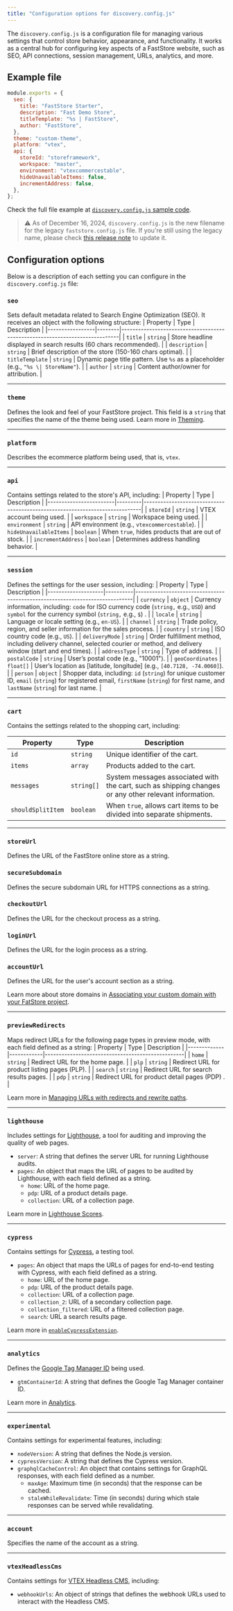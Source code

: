 ```yaml
---
title: "Configuration options for discovery.config.js"
---
```


The `discovery.config.js` is a configuration file for managing various settings that control store behavior, appearance, and functionality. It works as a central hub for configuring key aspects of a FastStore website, such as SEO, API connections, session management, URLs, analytics, and more.

## Example file

```javascript
module.exports = {
  seo: {
    title: "FastStore Starter",
    description: "Fast Demo Store",
    titleTemplate: "%s | FastStore",
    author: "FastStore",
  },
  theme: "custom-theme",
  platform: "vtex",
  api: {
    storeId: "storeframework",
    workspace: "master",
    environment: "vtexcommercestable",
    hideUnavailableItems: false,
    incrementAddress: false,
  },
};
```

Check the full file example at [`discovery.config.js` sample code](https://github.com/vtex-sites/starter.store/blob/main/discovery.config.js).

> ⚠️ As of December 16, 2024, `discovery.config.js` is the new filename for the legacy `faststore.config.js` file. If you're still using the legacy name, please check [this release note](https://developers.vtex.com/updates/release-notes/2024-12-16-discovery-config-file) to update it.

## Configuration options

Below is a description of each setting you can configure in the `discovery.config.js` file:

### `seo`
Sets default metadata related to Search Engine Optimization (SEO). It receives an object with the following structure:
| Property        | Type   | Description                                                                 |
|-----------------|--------|-----------------------------------------------------------------------------|
| `title`         | `string` | Store headline displayed in search results (60 chars recommended).      |
| `description`   | `string` | Brief description of the store (150-160 chars optimal).                |
| `titleTemplate` | `string` | Dynamic page title pattern. Use `%s` as a placeholder (e.g., `"%s \| StoreName"`).    |
| `author`        | `string` | Content author/owner for attribution.                                        |

---

### `theme`
Defines the look and feel of your FastStore project. This field is a `string` that specifies the name of the theme being used. Learn more in [Theming](https://developers.vtex.com/docs/guides/faststore/using-themes-overview).

---

### `platform`
Describes the ecommerce platform being used, that is, `vtex`.

---

### `api`
Contains settings related to the store's API, including:
| Property               | Type    | Description                                                                 |
|------------------------|---------|-----------------------------------------------------------------------------|
| `storeId`              | `string`  | VTEX account being used.                            |
| `workspace`            | `string`  | Workspace being used.    |
| `environment`          | `string`  | API environment (e.g., `vtexcommercestable`).        |
| `hideUnavailableItems` | `boolean` | When `true`, hides products that are out of stock.                         |
| `incrementAddress`     | `boolean` | Determines address handling behavior.                |

---

### `session`
Defines the settings for the user session, including:
| Property           | Type     | Description                                                                 |
|--------------------|----------|-----------------------------------------------------------------------------|
| `currency`         | `object`   | Currency information, including: `code` for ISO currency code (`string,` e.g., `USD`) and `symbol` for the currency symbol  (`string,` e.g., `$`) . |
| `locale`           | `string`   | Language or locale setting (e.g., `en-US`).                                     |
| `channel`          | `string`   | Trade policy, region, and seller information for the sales process.                 |
| `country`          | `string`   | ISO country code (e.g., `US`).                                               |
| `deliveryMode`     | `string`   | Order fulfillment method, including delivery channel, selected courier or method, and delivery window (start and end times).            |
| `addressType`      | `string`   | Type of address.                       |
| `postalCode`       | `string`   | User’s postal code (e.g., "10001").                                          |
| `geoCoordinates`   | `float[]` | User’s location as [latitude, longitude] (e.g., `[40.7128, -74.0060]`).     |
| `person`           | `object`   | Shopper data, including: `id` (`string`) for unique customer ID, `email` (`string`) for registered email, `firstName` (`string`) for first name, and `lastName` (`string`) for last name. |

---

### `cart`
Contains the settings related to the shopping cart, including:

| Property           | Type         | Description                                                                 |
|--------------------|--------------|-----------------------------------------------------------------------------|
| `id`               | `string`     | Unique identifier of the cart.                                              |
| `items`            | `array`      | Products added to the cart.                                                 |
| `messages`         | `string[]`   | System messages associated with the cart, such as shipping changes or any other relevant information. |
| `shouldSplitItem`  | `boolean`    | When `true`, allows cart items to be divided into separate shipments.       |

---

### `storeUrl`
Defines the URL of the FastStore online store as a string. 

### `secureSubdomain`
Defines the secure subdomain URL for HTTPS connections as a string.

### `checkoutUrl`
Defines the URL for the checkout process as a string.

### `loginUrl`
Defines the URL for the login process as a string.

### `accountUrl`
Defines the URL for the user's account section as a string.

Learn more about store domains in [Associating your custom domain with your FatStore project](https://developers.vtex.com/docs/guides/faststore/go-live-1-configuring-external-dns#step-4-associating-your-custom-domain-with-your-faststore-project).

---

### `previewRedirects`
Maps redirect URLs for the following page types in preview mode, with each field defined as a string:
| Property    | Type       | Description                                      |
|-------------|------------|--------------------------------------------------|
| `home`      | `string`   | Redirect URL for the home page.                   |
| `plp`       | `string`   | Redirect URL for product listing pages (PLP).     |
| `search`    | `string`   | Redirect URL for search results pages.            |
| `pdp`       | `string`   | Redirect URL for product detail pages (PDP) .     |

Learn more in [Managing URLs with redirects and rewrite paths](https://developers.vtex.com/docs/guides/faststore/routing-managing-urls-with-redirects-and-rewrite-paths).

---

### `lighthouse`
Includes settings for [Lighthouse](https://developer.chrome.com/docs/lighthouse/overview), a tool for auditing and improving the quality of web pages.
  - `server`: A string that defines the server URL for running Lighthouse audits.
  - `pages`: An object that maps the URL of pages to be audited by Lighthouse, with each field defined as a string.
    - `home`: URL of the home page.
    - `pdp`: URL of a product details page.
    - `collection`: URL of a collection page.

Learn more in [Lighthouse Scores](https://developers.vtex.com/docs/guides/faststore/1-onboarding-dashboard#lighthouse-scores).

---

### `cypress`
Contains settings for [Cypress](https://docs.cypress.io/app/get-started/why-cypress), a testing tool.
  - `pages`: An object that maps the URLs of pages for end-to-end testing with Cypress, with each field defined as a string.
    - `home`: URL of the home page.
    - `pdp`: URL of the product details page.
    - `collection`: URL of a collection page.
    - `collection_2`: URL of a secondary collection page.
    - `collection_filtered`: URL of a filtered collection page.
    - `search`: URL a search results page.

Learn more in [`enableCypressExtension`](https://developers.vtex.com/docs/guides/faststore/project-structure-custom-cypress).

---

### `analytics`
Defines the [Google Tag Manager ID](https://support.google.com/tagmanager/answer/12326985?hl=en&ref_topic=14595647&sjid=12859079805529639111-SA) being used.
  - `gtmContainerId`: A string that defines the Google Tag Manager container ID.

Learn more in [Analytics](https://developers.vtex.com/docs/guides/faststore/analytics-overview).

---

### `experimental`
Contains settings for experimental features, including:
  - `nodeVersion`: A string that defines the Node.js version.
  - `cypressVersion`: A string that defines the Cypress version.
  - `graphqlCacheControl`: An object that contains settings for GraphQL responses, with each field defined as a number.
    - `maxAge`: Maximum time (in seconds) that the response can be cached.
    - `staleWhileRevalidate`: Time (in seconds) during which stale responses can be served while revalidating.

---

### `account`
Specifies the name of the account as a string.

---

### `vtexHeadlessCms`
Contains settings for [VTEX Headless CMS](https://developers.vtex.com/docs/guides/faststore/headless-cms-overview), including:
  - `webhookUrls`: An object of strings that defines the webhook URLs used to interact with the Headless CMS.

